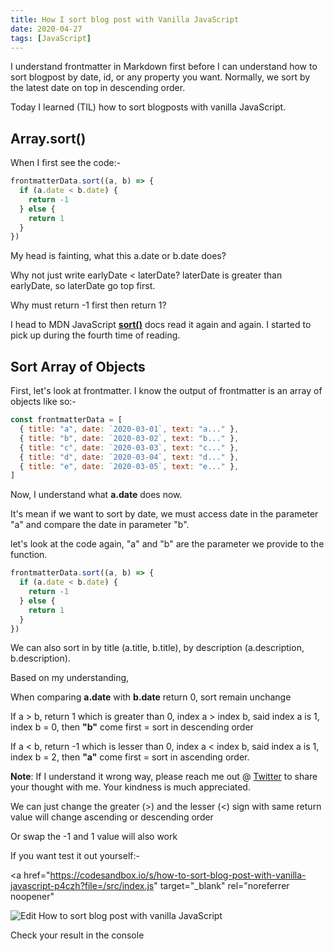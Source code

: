 ```yaml
---
title: How I sort blog post with Vanilla JavaScript
date: 2020-04-27
tags: [JavaScript]
---
```


I understand frontmatter in Markdown first before I can understand how to sort blogpost by date, id, or any property you want. Normally, we sort by the latest date on top in descending order.

Today I learned (TIL) how to sort blogposts with vanilla JavaScript.

## Array.sort()

When I first see the code:-

```js
frontmatterData.sort((a, b) => {
  if (a.date < b.date) {
    return -1
  } else {
    return 1
  }
})
```

My head is fainting, what this a.date or b.date does?

Why not just write earlyDate < laterDate? laterDate is greater than earlyDate, so laterDate go top first.

Why must return -1 first then return 1?

I head to MDN JavaScript <a href='https://developer.mozilla.org/en-US/docs/Web/JavaScript/Reference/Global_Objects/Array/sort' target='_blank' rel='noreferrer noopener'>**sort()**</a> docs read it again and again. I started to pick up during the fourth time of reading.

## Sort Array of Objects

First, let's look at frontmatter. I know the output of frontmatter is an array of objects like so:-

```js
const frontmatterData = [
  { title: "a", date: `2020-03-01`, text: "a..." },
  { title: "b", date: `2020-03-02`, text: "b..." },
  { title: "c", date: `2020-03-03`, text: "c..." },
  { title: "d", date: `2020-03-04`, text: "d..." },
  { title: "e", date: `2020-03-05`, text: "e..." },
]
```

Now, I understand what **a.date** does now.

It's mean if we want to sort by date, we must access date in the parameter "a" and compare the date in parameter "b".

let's look at the code again, "a" and "b" are the parameter we provide to the function.

```js
frontmatterData.sort((a, b) => {
  if (a.date < b.date) {
    return -1
  } else {
    return 1
  }
})
```

We can also sort in by title (a.title, b.title), by description (a.description, b.description).

Based on my understanding,

When comparing **a.date** with **b.date** return 0, sort remain unchange

If a > b, return 1 which is greater than 0, index a > index b, said index a is 1, index b = 0, then **"b"** come first = sort in descending order

If a < b, return -1 which is lesser than 0, index a < index b, said index a is 1, index b = 2, then **"a"** come first = sort in ascending order.

**Note**: If I understand it wrong way, please reach me out @ <a href='https://twitter.com/ansonlowzf' target='_blank' rel='noreferrer noopener'>Twitter</a> to share your thought with me. Your kindness is much appreciated.

We can just change the greater (>) and the lesser (<) sign with same return value will change ascending or descending order

Or swap the -1 and 1 value will also work

If you want test it out yourself:-

<a
  href="https://codesandbox.io/s/how-to-sort-blog-post-with-vanilla-javascript-p4czh?file=/src/index.js"
  target="_blank"
  rel="noreferrer noopener"
>
  <img
    alt="Edit How to sort blog post with vanilla JavaScript"
    src="https://codesandbox.io/static/img/play-codesandbox.svg"
  />
</a>

Check your result in the console
